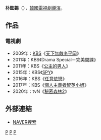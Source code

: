 {{blpsources|time=2017-01-06T04:26:52+00:00}}
{{expand|time=2017-01-06T04:26:52+00:00}}
{{藝人
| 姓名     = 朴鉉錫 
| 類型     = 導演
| 圖片     = 
| 圖片尺寸 = 
| 圖片簡介 = 
| 原名     = 
| 外文名   = 박현석
| 外文     = ko
| 羅馬拼音 = Park Hyun Seok
| 英文名   = 
| 綽號     = 
| 其他藝名 = 
| 國籍     = {{ROK}}
| 民族     = 
| 籍貫     = 
| 出生日期 = 
| 出生地點 = 
| 職業     = [[導演|導演]]
| 語言     = [[韓語|韓語]]
| 教育程度 = 
| 出身地   = 
| 出道作   = 
| 出道日期 = 2009年
| 代表作   = 
| 活躍年代 = 
| 經紀公司 = [[韓國放送公社|KBS]]
}}

'''朴鉉錫'''（{{lang-ko|'''박현석'''}}），[[韓國|韓國]][[電視劇|電視劇]][[導演|導演]]。

== 作品 ==
=== 電視劇 ===
*2009年：[[韓國放送公社|KBS]]《[[天下無敵李平岡|天下無敵李平岡]]》
*2011年：KBS《Drama Special－完美間諜》
*2011年：KBS《[[公主的男人|公主的男人]]》
*2015年：KBS《[[SPY|SPY]]》
*2016年：KBS《[[任意依戀|任意依戀]]》
*2017年：KBS《[[個人主義者智英小姐|個人主義者智英小姐]]》
*2020年：tvN《[[秘密森林2|秘密森林2]]》

== 外部連結 ==
*[http://people.search.naver.com/search.naver?where=nexearch&sm=tab_ppn&query=%ED%94%84%EB%A1%9C%EB%93%80%EC%84%9C%EB%B0%95%ED%98%84%EC%84%9D&os=217032&ie=utf8&key=PeopleService NAVER搜索]{{ko}}
{{百想藝術大賞電視部門導演賞}}
[[Category:韓國導演|P]]
[[Category:韓國電視劇導演|P]]
[[Category:朴姓|P]]